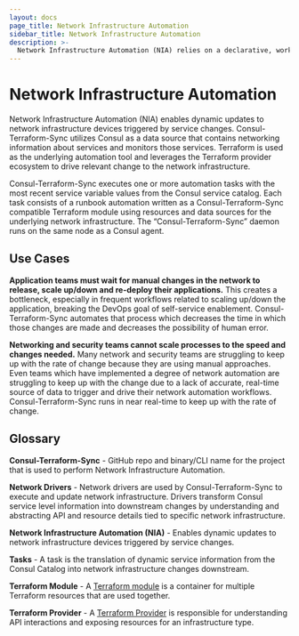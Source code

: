 ```yaml
---
layout: docs
page_title: Network Infrastructure Automation
sidebar_title: Network Infrastructure Automation
description: >-
  Network Infrastructure Automation (NIA) relies on a declarative, workflow and service driven network automation architecture. Consul-Terraform-Sync is a daemon based architecture that utilizes Terraform as the underlying automation tool and leverages the Terraform provider ecosystem to drive relevant change to the network infrastructure. This usage of the Terraform provider in conjunction with Consul allows for Consul to act as the core data source to inform updates to the state of the infrastructure.
---
```


# Network Infrastructure Automation

Network Infrastructure Automation (NIA) enables dynamic updates to network infrastructure devices triggered by service changes. Consul-Terraform-Sync utilizes Consul as a data source that contains networking information about services and monitors those services. Terraform is used as the underlying automation tool and leverages the Terraform provider ecosystem to drive relevant change to the network infrastructure.

Consul-Terraform-Sync executes one or more automation tasks with the most recent service variable values from the Consul service catalog. Each task consists of a runbook automation written as a Consul-Terraform-Sync compatible Terraform module using resources and data sources for the underlying network infrastructure. The “Consul-Terraform-Sync” daemon runs on the same node as a Consul agent.

## Use Cases

**Application teams must wait for manual changes in the network to release, scale up/down and re-deploy their applications.** This creates a bottleneck, especially in frequent workflows related to scaling up/down the application, breaking the DevOps goal of self-service enablement. Consul-Terraform-Sync automates that process which decreases the time in which those changes are made and decreases the possibility of human error.

**Networking and security teams cannot scale processes to the speed and changes needed.** Many network and security teams are struggling to keep up with the rate of change because they are using manual approaches. Even teams which have implemented a degree of network automation are struggling to keep up with the change due to a lack of accurate, real-time source of data to trigger and drive their network automation workflows. Consul-Terraform-Sync runs in near real-time to keep up with the rate of change.

## Glossary

**Consul-Terraform-Sync** - GitHub repo and binary/CLI name for the project that is used to perform Network Infrastructure Automation.

**Network Drivers** - Network drivers are used by Consul-Terraform-Sync to execute and update network infrastructure. Drivers transform Consul service level information into downstream changes by understanding and abstracting API and resource details tied to specific network infrastructure.

**Network Infrastructure Automation (NIA)** - Enables dynamic updates to network infrastructure devices triggered by service changes.

**Tasks** - A task is the translation of dynamic service information from the Consul Catalog into network infrastructure changes downstream.

**Terraform Module** - A [Terraform module](https://www.terraform.io/docs/configuration/modules.html) is a container for multiple Terraform resources that are used together.

**Terraform Provider** - A [Terraform Provider](https://www.terraform.io/docs/providers/index.html) is responsible for understanding API interactions and exposing resources for an infrastructure type.
